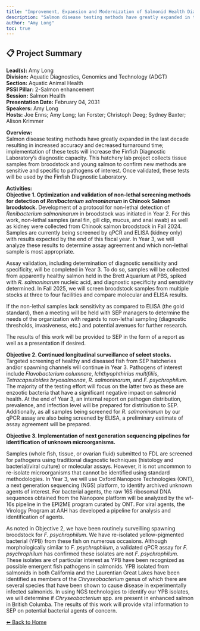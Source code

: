 ---
title: "Improvement, Expansion and Modernization of Salmonid Health Diagnostic Services For Optimizing Salmonid Hatchery Health Management."
description: "Salmon disease testing methods have greatly expanded in the last decade resulting in increased accuracy and decreased turnaround time; implementation of these tests will increase the Finfish Diagnostic Laboratory’s diagnostic capacity. This hatchery lab project collects tissue samples from broodstock and young salmon to confirm new methods are sensitive and specific to pathogens of interest. Once validated, these tests will be used by the Finfish Diagnostic Laboratory."
author: "Amy Long"
toc: true
---

## 📋 Project Summary

**Lead(s):** Amy Long  
**Division:** Aquatic Diagnostics, Genomics and Technology (ADGT)  
**Section:** Aquatic Animal Health  
**PSSI Pillar:** 2-Salmon enhancement  
**Session:** Salmon Health  
**Presentation Date:** February 04, 2031  
**Speakers:** Amy Long  
**Hosts:** Joe Enns; Amy Long; Ian Forster; Christoph Deeg; Sydney Baxter; Alison Krimmer  

**Overview:**  
Salmon disease testing methods have greatly expanded in the last decade resulting in increased accuracy and decreased turnaround time; implementation of these tests will increase the Finfish Diagnostic Laboratory’s diagnostic capacity. This hatchery lab project collects tissue samples from broodstock and young salmon to confirm new methods are sensitive and specific to pathogens of interest. Once validated, these tests will be used by the Finfish Diagnostic Laboratory.   

**Activities:**  
**Objective 1. Optimization and validation of non-lethal screening methods for detection of *Renibacterium salmoninarum* in Chinook Salmon broodstock.** Development of a protocol for non-lethal detection of *Renibacterium salmoninarum* in broodstock was initiated in Year 2. For this work, non-lethal samples (anal fin, gill clip, mucus, and anal swab) as well as kidney were collected from Chinook salmon broodstock in Fall 2024. Samples are currently being screened by qPCR and ELISA (kidney only) with results expected by the end of this fiscal year. In Year 3, we will analyze these results to determine assay agreement and which non-lethal sample is most appropriate. 

Assay validation, including determination of diagnostic sensitivity and specificity, will be completed in Year 3. To do so, samples will be collected from apparently healthy salmon held in the Brett Aquarium at PBS, spiked with *R. salmoninarum* nucleic acid, and diagnostic specificity and sensitivity determined. In Fall 2025, we will screen broodstock samples from multiple stocks at three to four facilities and compare molecular and ELISA results. 

If the non-lethal samples lack sensitivity as compared to ELISA (the gold standard), then a meeting will be held with SEP managers to determine the needs of the organization with regards to non-lethal sampling (diagnostic thresholds, invasiveness, etc.) and potential avenues for further research. 

The results of this work will be provided to SEP in the form of a report as well as a presentation if desired.

**Objective 2. Continued longitudinal surveillance of select stocks.** Targeted screening of healthy and diseased fish from SEP hatcheries and/or spawning channels will continue in Year 3. Pathogens of interest include *Flavobacterium columnare*, *Ichthyophthirius multifiliis*, *Tetracapsuloides bryosalmonae*, *R. salmoninarum*, and *F. psychrophilum*. The majority of the testing effort will focus on the latter two as these are enzootic bacteria that have a significant negative impact on salmonid health. At the end of Year 3, an internal report on pathogen distribution, prevalence, and infection level will be prepared for distribution to SEP. Additionally, as all samples being screened for *R. salmoninarum* by our qPCR assay are also being screened by ELISA, a preliminary estimate of assay agreement will be prepared. 

**Objective 3. Implementation of next generation sequencing pipelines for identification of unknown microorganisms.** 
Samples (whole fish, tissue, or ovarian fluid) submitted to FDL are screened for pathogens using traditional diagnostic techniques (histology and bacterial/viral culture) or molecular assays. However, it is not uncommon to re-isolate microorganisms that cannot be identified using standard methodologies. In Year 3, we will use Oxford Nanopore Technologies (ONT), a next generation sequencing (NGS) platform, to identify archived unknown agents of interest. For bacterial agents, the raw 16S ribosomal DNA sequences obtained from the Nanopore platform will be analyzed by the wf-16s pipeline in the EPI2ME program curated by ONT. For viral agents, the Virology Program at AAH has developed a pipeline for analysis and identification of agents. 

As noted in Objective 2, we have been routinely surveilling spawning broodstock for *F. psychrophilum*. We have re-isolated yellow-pigmented bacterial (YPB) from these fish on numerous occasions. Although morphologically similar to *F. psychrophilum*, a validated qPCR assay for *F. psychrophilum* has confirmed these isolates are not *F. psychrophilum*. These isolates are of particular interest as YPB have been recognized as possible emergent fish pathogens in salmonids. YPB isolated from salmonids in both California and the Laurentian Great Lakes have been identified as members of the *Chryseobacterium* genus of which there are several species that have been shown to cause disease in experimentally infected salmonids. In using NGS technologies to identify our YPB isolates, we will determine if *Chryseobacterium* spp. are present in enhanced salmon in British Columba. The results of this work will provide vital information to SEP on potential bacterial agents of concern.

[⬅ Back to Home](../index.qmd)
